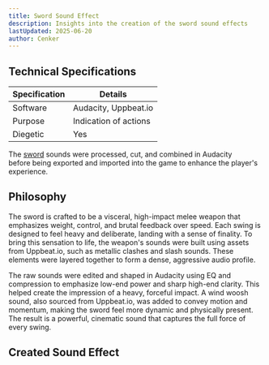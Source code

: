 ```yaml
---
title: Sword Sound Effect  
description: Insights into the creation of the sword sound effects  
lastUpdated: 2025-06-20  
author: Cenker  
---
```



## Technical Specifications

| Specification | Details               |
| ------------- | --------------------- |
| Software      | Audacity, Uppbeat.io  |
| Purpose       | Indication of actions |
| Diegetic      | Yes                   |

The [sword](/fowl-play/gameplay/combat/melee-combat/weapons/sword) sounds were processed, cut, and combined in Audacity  
before being exported and imported into the game to enhance the player's experience.

## Philosophy

The sword is crafted to be a visceral, high-impact melee weapon that emphasizes weight, control, and brutal feedback over speed. Each swing is designed to feel heavy and deliberate, landing with a sense of finality. To bring this sensation to life, the weapon's sounds were built using assets from Uppbeat.io, such as metallic clashes and slash sounds. These elements were layered together to form a dense, aggressive audio profile.

The raw sounds were edited and shaped in Audacity using EQ and compression to emphasize low-end power and sharp high-end clarity. This helped create the impression of a heavy, forceful impact. A wind woosh sound, also sourced from Uppbeat.io, was added to convey motion and momentum, making the sword feel more dynamic and physically present. The result is a powerful, cinematic sound that captures the full force of every swing.

## Created Sound Effect

<AudioPlayer  
  src="/sfx/sword/sword_swing.ogg"  
  description="Sound created using Uppbeat.io assets including metal clash and slash sounds, enhanced with EQ and compression to add weight and presence"  
  title="Sword Swing"  
/>
